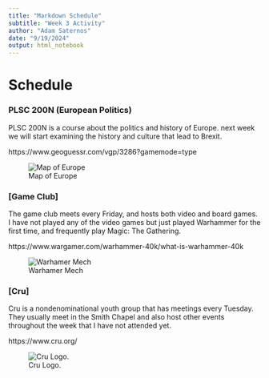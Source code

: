 ---
title: "Markdown Schedule"
subtitle: "Week 3 Activity"
author: "Adam Saternos"
date: "9/19/2024"
output: html_notebook
---

# Schedule

### PLSC 200N (European Politics)

PLSC 200N is a course about the politics and history of Europe. next week we will start examining the history and culture that lead to Brexit.

https://www.geoguessr.com/vgp/3286?gamemode=type

![Map of Europe](https://ontheworldmap.com/europe/europe-map.jpg)

### [Game Club]

The game club meets every Friday, and hosts both video and board games. I have not played any of the video games but just played Warhammer for the first time, and frequently play Magic: The Gathering.

https://www.wargamer.com/warhammer-40k/what-is-warhammer-40k

![Warhamer Mech](https://cdnb.artstation.com/p/assets/images/images/008/853/039/large/dmitriy-mironov-01.jpg?1608820822)


### [Cru]
Cru is a nondenominational youth group that has meetings every Tuesday. They usually meet in the Smith Chapel and also host other events throughout the week that I have not attended yet.

https://www.cru.org/

![Cru Logo.](https://clipground.com/images/cru-logo-png-5.jpg)





